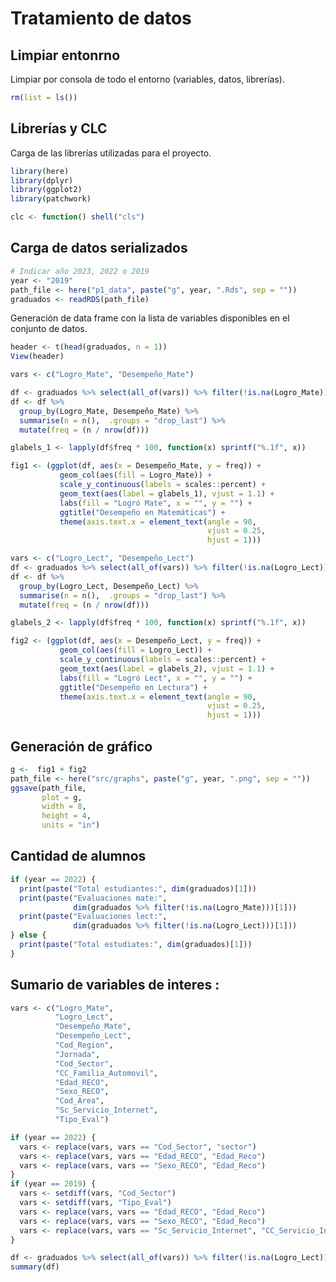 # Tratamiento de datos

## Limpiar entonrno
Limpiar por consola de todo el entorno (variables, datos, librerías).

```r
rm(list = ls())
```

## Librerías  y CLC
Carga de las librerías utilizadas para el proyecto.

```r
library(here)
library(dplyr)
library(ggplot2)
library(patchwork)

clc <- function() shell("cls")
```


## Carga de datos serializados 

```r
# Indicar año 2023, 2022 o 2019
year <- "2019"
path_file <- here("p1_data", paste("g", year, ".Rds", sep = ""))
graduados <- readRDS(path_file)
```

Generación de data frame con la lista de variables disponibles en el conjunto de datos. 
```r
header <- t(head(graduados, n = 1))
View(header)
```


```r

vars <- c("Logro_Mate", "Desempeño_Mate")

df <- graduados %>% select(all_of(vars)) %>% filter(!is.na(Logro_Mate))
df <- df %>%
  group_by(Logro_Mate, Desempeño_Mate) %>%
  summarise(n = n(),  .groups = "drop_last") %>%
  mutate(freq = (n / nrow(df)))

glabels_1 <- lapply(df$freq * 100, function(x) sprintf("%.1f", x))

fig1 <- (ggplot(df, aes(x = Desempeño_Mate, y = freq)) +
           geom_col(aes(fill = Logro_Mate)) +
           scale_y_continuous(labels = scales::percent) +
           geom_text(aes(label = glabels_1), vjust = 1.1) +
           labs(fill = "Logró Mate", x = "", y = "") +
           ggtitle("Desempeño en Matemáticas") +
           theme(axis.text.x = element_text(angle = 90,
                                            vjust = 0.25,
                                            hjust = 1)))

vars <- c("Logro_Lect", "Desempeño_Lect")
df <- graduados %>% select(all_of(vars)) %>% filter(!is.na(Logro_Lect))
df <- df %>%
  group_by(Logro_Lect, Desempeño_Lect) %>%
  summarise(n = n(),  .groups = "drop_last") %>%
  mutate(freq = (n / nrow(df)))

glabels_2 <- lapply(df$freq * 100, function(x) sprintf("%.1f", x))

fig2 <- (ggplot(df, aes(x = Desempeño_Lect, y = freq)) +
           geom_col(aes(fill = Logro_Lect)) +
           scale_y_continuous(labels = scales::percent) +
           geom_text(aes(label = glabels_2), vjust = 1.1) +
           labs(fill = "Logró Lect", x = "", y = "") +
           ggtitle("Desempeño en Lectura") +
           theme(axis.text.x = element_text(angle = 90,
                                            vjust = 0.25,
                                            hjust = 1)))
```

## Generación de gráfico 

```r
g <-  fig1 + fig2
path_file <- here("src/graphs", paste("g", year, ".png", sep = ""))
ggsave(path_file,
       plot = g,
       width = 8,
       height = 4,
       units = "in")
```

## Cantidad de alumnos 

```r
if (year == 2022) {
  print(paste("Total estudiantes:", dim(graduados)[1]))
  print(paste("Evaluaciones mate:",
              dim(graduados %>% filter(!is.na(Logro_Mate)))[1]))
  print(paste("Evaluaciones lect:",
              dim(graduados %>% filter(!is.na(Logro_Lect)))[1]))
} else {
  print(paste("Total estudiates:", dim(graduados)[1]))
}
```

## Sumario de variables de interes :
```r
vars <- c("Logro_Mate",
          "Logro_Lect",
          "Desempeño_Mate",
          "Desempeño_Lect",
          "Cod_Region",
          "Jornada",
          "Cod_Sector",
          "CC_Familia_Automovil",
          "Edad_RECO",
          "Sexo_RECO",
          "Cod_Area",
          "Sc_Servicio_Internet",
          "Tipo_Eval")

if (year == 2022) {
  vars <- replace(vars, vars == "Cod_Sector", "sector")
  vars <- replace(vars, vars == "Edad_RECO", "Edad_Reco")
  vars <- replace(vars, vars == "Sexo_RECO", "Edad_Reco")
}
if (year == 2019) {
  vars <- setdiff(vars, "Cod_Sector")
  vars <- setdiff(vars, "Tipo_Eval")
  vars <- replace(vars, vars == "Edad_RECO", "Edad_Reco")
  vars <- replace(vars, vars == "Sexo_RECO", "Edad_Reco")
  vars <- replace(vars, vars == "Sc_Servicio_Internet", "CC_Servicio_Internet")
}

df <- graduados %>% select(all_of(vars)) %>% filter(!is.na(Logro_Lect))
summary(df)
```

